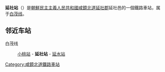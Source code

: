 {{unreferenced|time=2015-02-06T04:07:36+00:00}}
{{朝鮮半島車站資訊
|公司色 = blue
|文字色 = 
|站名 = 延社站
|圖片 = 
|pxl = 
|圖片說明 =
|前一站 = [[小桃站|小桃]]
|前一站距離 = 9.1
|後一站距離 = 4.8
|後一站 = [[延水站|延水]]
|所屬路線 = [[白茂线|白茂线]]
|距離 = 138.6
|起點站 = [[白岩青年站|白岩青年]]
|諺文 = 연사역
|朝鮮漢字 = 延社驛
|文觀部式 = Yeonsa-yeok
|馬-賴式 = Yŏnsa-yŏk
|副站名 = 
|車站編號 = 
|停站路線數 = 
|所屬公司 = [[朝鮮民主主義人民共和國鐵道省|朝鮮民主主義人民共和國鐵道省]]
|所在地 =[[咸鏡北道|咸鏡北道]][[延社郡|延社郡]]延社邑
|車站構造 = 地面车站
|月台配置 = 
|啟用年月日 =
|廢站年月日 = 
|上下車人次 = 
|統計年度 = 
|轉車 = 
|備註 = 
|全寬備註 = 
}}

'''延社站'''（{{lang-ko|연사역}}）是[[朝鮮民主主義人民共和國|朝鮮民主主義人民共和國]][[咸鏡北道|咸鏡北道]][[延社郡|延社郡]]延社邑的一個鐵路車站，属于[[白茂线|白茂线]]。

==邻近车站==
白茂线
:[[小桃站|小桃站]] - '''延社站''' - [[延水站|延水站]]

{{朝鲜铁路小作品}}

{{白茂线}}

[[Category:咸鏡北道鐵路車站|Category:咸鏡北道鐵路車站]]